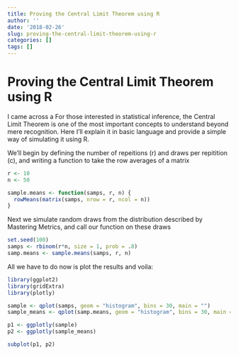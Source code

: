 ```yaml
---
title: Proving the Central Limit Theorem using R
author: ''
date: '2018-02-26'
slug: proving-the-central-limit-theorem-using-r
categories: []
tags: []
---
```


# Proving the Central Limit Theorem using R

I came across a 
For those interested in statistical inference, the Central Limit Theorem is one of the most important concepts to understand beyond mere recognition. Here I'll explain it in basic language and provide a simple way of simulating it using R.

We'll begin by defining the number of repeitions (r) and draws per repitition (c), and writing a function to take the row averages of a matrix

```r
r <- 10
n <- 50

sample.means <- function(samps, r, n) {
  rowMeans(matrix(samps, nrow = r, ncol = n))
}
```

Next we simulate random draws from the distribution described by Mastering Metrics, and call our function on these draws
```r
set.seed(100)
samps <- rbinom(r*n, size = 1, prob = .8)
samp.means <- sample.means(samps, r, n)
```

All we have to do now is plot the results and voila:
```r
library(ggplot2)
library(gridExtra)
library(plotly)

sample <- qplot(samps, geom = "histogram", bins = 30, main = "")
sample_means <- qplot(samp.means, geom = "histogram", bins = 30, main = "")

p1 <- ggplotly(sample)
p2 <- ggplotly(sample_means)

subplot(p1, p2)

```


